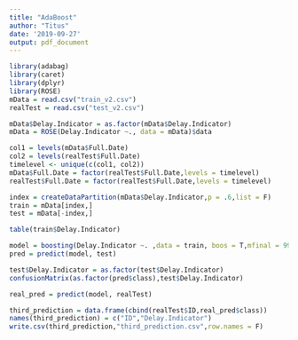 ```yaml
---
title: "AdaBoost"
author: "Titus"
date: '2019-09-27'
output: pdf_document
---
```


```r
library(adabag)
library(caret)
library(dplyr)
library(ROSE)
mData = read.csv("train_v2.csv")
realTest = read.csv("test_v2.csv")

mData$Delay.Indicator = as.factor(mData$Delay.Indicator)
mData = ROSE(Delay.Indicator ~., data = mData)$data

col1 = levels(mData$Full.Date)
col2 = levels(realTest$Full.Date)
timelevel <- unique(c(col1, col2))
mData$Full.Date = factor(realTest$Full.Date,levels = timelevel)
realTest$Full.Date = factor(realTest$Full.Date,levels = timelevel)

index = createDataPartition(mData$Delay.Indicator,p = .6,list = F)
train = mData[index,]
test = mData[-index,]

table(train$Delay.Indicator)

```

```r
model = boosting(Delay.Indicator ~. ,data = train, boos = T,mfinal = 99)
pred = predict(model, test)
```

```r
test$Delay.Indicator = as.factor(test$Delay.Indicator)
confusionMatrix(as.factor(pred$class),test$Delay.Indicator)
```

```r
real_pred = predict(model, realTest)
```

```r
third_prediction = data.frame(cbind(realTest$ID,real_pred$class))
names(third_prediction) = c("ID","Delay.Indicator")
write.csv(third_prediction,"third_prediction.csv",row.names = F)
```